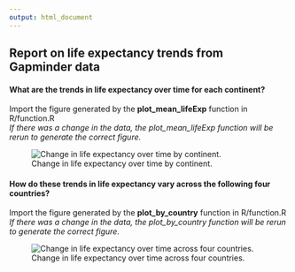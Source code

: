 ```yaml
---
output: html_document
---
```


## Report on life expectancy trends from Gapminder data




#### What are the trends in life expectancy over time for each continent?

Import the figure generated by the **plot_mean_lifeExp** function in R/function.R  
*If there was a change in the data, the plot_mean_lifeExp function will be rerun
to generate the correct figure.*

![Change in life expectancy over time by continent.](figures/mean_lifeExp_by_continent.png)

#### How do these trends in life expectancy vary across the following four countries?

Import the figure generated by the **plot_by_country** function in R/function.R  
*If there was a change in the data, the plot_by_country function will be rerun
to generate the correct figure.*


![Change in life expectancy over time across four countries.](figures/plot_by_country.png)
